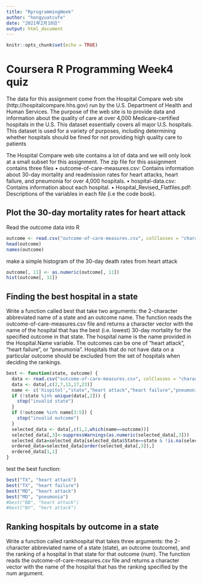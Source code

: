```yaml
---
title: "RprogrammingWeek"
author: "hongyuatcufe"
date: "2021年2月10日"
output: html_document
---
```


```r
knitr::opts_chunk$set(echo = TRUE)
```

# Coursera R Programming Week4 quiz

The data for this assignment come from the Hospital Compare web site (http://hospitalcompare.hhs.gov)
run by the U.S. Department of Health and Human Services. The purpose of the web site is to provide data and
information about the quality of care at over 4,000 Medicare-certified hospitals in the U.S. This dataset essentially covers all major U.S. hospitals. This dataset is used for a variety of purposes, including determining
whether hospitals should be fined for not providing high quality care to patients

The Hospital Compare web site contains a lot of data and we will only look at a small subset for this
assignment. The zip file for this assignment contains three files
• outcome-of-care-measures.csv: Contains information about 30-day mortality and readmission rates
for heart attacks, heart failure, and pneumonia for over 4,000 hospitals.
• hospital-data.csv: Contains information about each hospital.
• Hospital_Revised_Flatfiles.pdf: Descriptions of the variables in each file (i.e the code book).

## Plot the 30-day mortality rates for heart attack

Read the outcome data into R
```r
outcome <- read.csv("outcome-of-care-measures.csv", colClasses = "character")
head(outcome)
names(outcome)
```

make a simple histogram of the 30-day death rates from heart attack
```r
outcome[, 11] <- as.numeric(outcome[, 11])
hist(outcome[, 11])
```

## Finding the best hospital in a state

Write a function called best that take two arguments: the 2-character abbreviated name of a state and an
outcome name. The function reads the outcome-of-care-measures.csv file and returns a character vector
with the name of the hospital that has the best (i.e. lowest) 30-day mortality for the specified outcome
in that state. The hospital name is the name provided in the Hospital.Name variable. The outcomes can
be one of “heart attack”, “heart failure”, or “pneumonia”. Hospitals that do not have data on a particular
outcome should be excluded from the set of hospitals when deciding the rankings.

```r
best <- function(state, outcome) {
  data <- read.csv("outcome-of-care-measures.csv", colClasses = "character")
  data <- data[,c(2,7,11,17,23)]
  name <- c('hispitol',"state","heart attack","heart failure","pneumonia")
  if (!state %in% unique(data[,2])) {
    stop("invalid state")
  }
  if (!outcome %in% name[3:5]) {
    stop("invalid outcome")
  }
  selected_data <- data[,c(1,2,which(name==outcome))]
  selected_data[,3]<-suppressWarnings(as.numeric(selected_data[,3]))
  selected_data=selected_data[selected_data$State==state & !is.na(selected_data[,3]),]
  ordered_data=selected_data[order(selected_data[,3]),]
  ordered_data[1,1]
}
```

test the best function:
```r
best("TX", "heart attack")
best("TX", "heart failure")
best("MD", "heart attack")
best("MD", "pneumonia")
#best("BB", "heart attack")
#best("NY", "hert attack")

```

## Ranking hospitals by outcome in a state

Write a function called rankhospital that takes three arguments: the 2-character abbreviated name of a
state (state), an outcome (outcome), and the ranking of a hospital in that state for that outcome (num).
The function reads the outcome-of-care-measures.csv file and returns a character vector with the name
of the hospital that has the ranking specified by the num argument.

```r


```